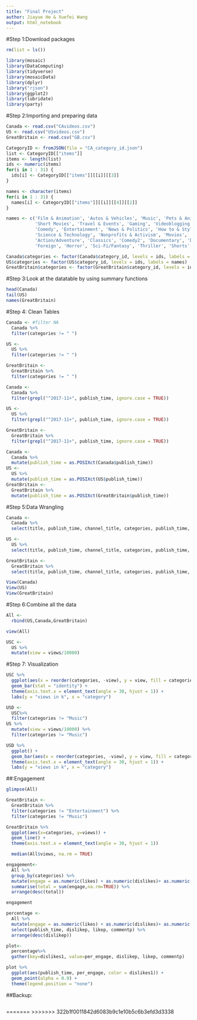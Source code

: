 ```yaml
---
title: "Final Project"
author: Jiayue He & Xuefei Wang
output: html_notebook
---
```


#Step 1:Download packages
```r
rm(list = ls())
```
```r
library(mosaic)
library(DataComputing)
library(tidyverse)
library(mosaicData)
library(dplyr)
library("rjson")
library(ggplot2)
library(lubridate)
library(party)

```


#Step 2:Importing and preparing data 
```r
Canada <- read.csv("CAvideos.csv")
US <- read.csv("USvideos.csv")
GreatBritain <- read.csv("GB.csv")
```

```r
CategoryID <- fromJSON(file = "CA_category_id.json")
list <- CategoryID[["items"]]
items <- length(list)
ids <- numeric(items)
for(i in 1 : 31) {
  ids[i] <- CategoryID[["items"]][[i]][[3]]
}

names <- character(items)
for(i in 1 : 31) {
  names[i] <- CategoryID[["items"]][[i]][[4]][[2]]
}

names <- c('Film & Animation', 'Autos & Vehicles', 'Music', 'Pets & Animals', 'Sports', 
           'Short Movies', 'Travel & Events', 'Gaming', 'Videoblogging', 'People & Blogs', 
           'Comedy', 'Entertainment', 'News & Politics', 'How to & Style', 'Education', 
           'Science & Technology', 'Nonprofits & Activism', 'Movies', 'Anime/Animation', 
           'Action/Adventure', 'Classics', 'Comedy2', 'Documentary', 'Drama', 'Family', 
           'Foreign', 'Horror', 'Sci-Fi/Fantasy', 'Thriller', 'Shorts', 'Shows')

Canada$categories <- factor(Canada$category_id, levels = ids, labels = names)
US$categories <- factor(US$category_id, levels = ids, labels = names)
GreatBritain$categories <- factor(GreatBritain$category_id, levels = ids, labels = names)
```


#Step 3:Look at the datatable by using summary functions
```r
head(Canada)
tail(US)
names(GreatBritain)
```



#Step 4: Clean Tables
```r
Canada <- #filter NA
  Canada %>%
  filter(categories != " ")

US <-
  US %>%
  filter(categories != " ")

GreatBritain <-
  GreatBritain %>%
  filter(categories != " ")
```

```r
Canada <-
  Canada %>%
  filter(grepl("^2017-11+", publish_time, ignore.case = TRUE))

US <-
  US %>% 
  filter(grepl("^2017-11+", publish_time, ignore.case = TRUE))

GreatBritain <-
  GreatBritain %>%
  filter(grepl("^2017-11+", publish_time, ignore.case = TRUE))

```


```r
Canada <-
  Canada %>%
  mutate(publish_time = as.POSIXct(Canada$publish_time))
US <-
  US %>%
  mutate(publish_time = as.POSIXct(US$publish_time))
GreatBritain <-
  GreatBritain %>%
  mutate(publish_time = as.POSIXct(GreatBritain$publish_time))
```


#Step 5:Data Wrangling 
```r
Canada <-
  Canada %>%
  select(title, publish_time, channel_title, categories, publish_time, tags, views, likes, dislikes, comment_count, thumbnail_link, description)

US <-
  US %>%
  select(title, publish_time, channel_title, categories, publish_time, tags, views, likes, dislikes, comment_count, thumbnail_link, description)

GreatBritain <-
  GreatBritain %>%
  select(title, publish_time, channel_title, categories, publish_time, tags, views, likes, dislikes, comment_count, thumbnail_link, description)
```

 
 
```r
View(Canada) 
View(US)
View(GreatBritain)
```


#Step 6:Combine all the data
```r
All <-
  rbind(US,Canada,GreatBritain)
```

```r
view(All)
```

```r
USC <-
  US %>%
  mutate(view = views/10000)
```


#Step 7: Visualization
```r
USC %>%
  ggplot(aes(x = reorder(categories, -view), y = view, fill = categories)) +
  geom_bar(stat = "identity") +
  theme(axis.text.x = element_text(angle = 30, hjust = 1)) +
  labs(y = "views in k", x = "category")
```

```r
USD <-
  USC%>%
  filter(categories != "Music") 
US %>%
  mutate(view = views/10000) %>%
  filter(categories != "Music")
```
```r
USD %>%
  ggplot() +
  geom_bar(aes(x = reorder(categories, -view), y = view, fill = categories), stat = "identity") +
  theme(axis.text.x = element_text(angle = 30, hjust = 1)) + 
  labs(y = "views in k", x = "category")
```  


##:Engagement

```r
glimpse(All)
```




```r
GreatBritain <-
  GreatBritain %>%
  filter(categories != "Entertainment") %>%
  filter(categories != "Music")
```


```r
GreatBritain %>%
  ggplot(aes(x=categories, y=views)) +
  geom_line() +
  theme(axis.text.x = element_text(angle = 30, hjust = 1))
```







```r
  median(All$views, na.rm = TRUE)
```

```r
engagement<-
  All %>%
  group_by(categories) %>%
  mutate(engage = as.numeric(likes) + as.numeric(dislikes)+ as.numeric(comment_count)) %>%
  summarise(total = sum(engage,na.rm=TRUE)) %>%
  arrange(desc(total))

engagement
```

```r
percentage <-
  All %>%
  mutate(engage = as.numeric(likes) + as.numeric(dislikes)+ as.numeric(comment_count), "dislikep" = ((as.numeric(dislikes)/engage)*100), "likep" = ((as.numeric(likes)/engage)*100), "commentp" = ((as.numeric(comment_count)/engage)*100)) %>%
  select(publish_time, dislikep, likep, commentp) %>%
  arrange(desc(dislikep))
```

```r
plot<-
  percentage%>%
  gather(key=dislikes1, value=per_engage, dislikep, likep, commentp)
```

```r
plot %>%
  ggplot(aes(publish_time, per_engage, color = dislikes1)) +
  geom_point(alpha = 0.9) +
  theme(legend.position = "none")
```


##Backup:
```r

```





























=======
>>>>>>> 322b1f0011842d6083b9c1e10b5c6b3efd3d3338
